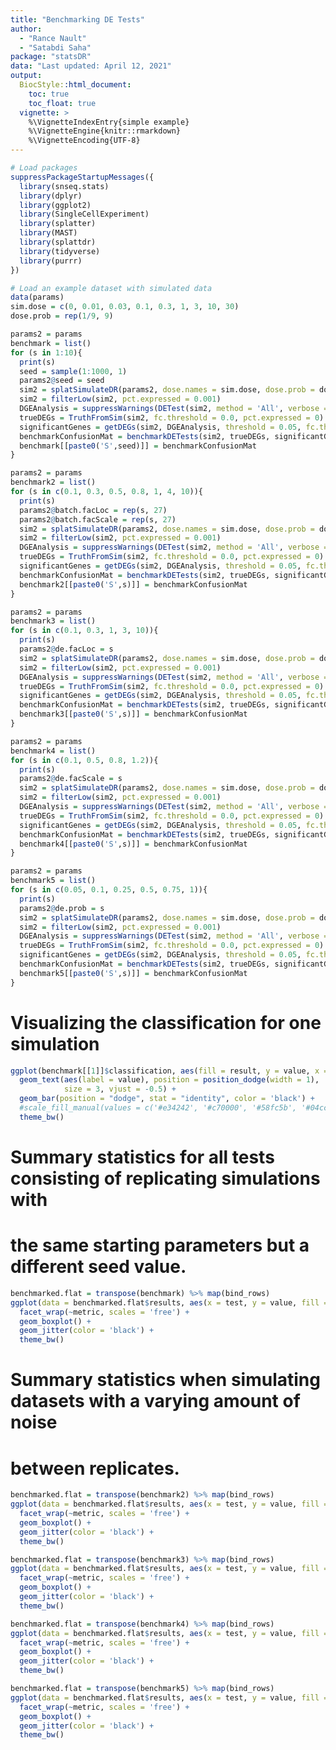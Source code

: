 ```yaml
---
title: "Benchmarking DE Tests"
author: 
  - "Rance Nault"
  - "Satabdi Saha"
package: "statsDR"
data: "Last updated: April 12, 2021"
output: 
  BiocStyle::html_document:
    toc: true
    toc_float: true
  vignette: >
    %\VignetteIndexEntry{simple example}
    %\VignetteEngine{knitr::rmarkdown}
    %\VignetteEncoding{UTF-8}
---
```


```r
# Load packages
suppressPackageStartupMessages({
  library(snseq.stats)
  library(dplyr)
  library(ggplot2)
  library(SingleCellExperiment)
  library(splatter)
  library(MAST)
  library(splattdr)
  library(tidyverse)
  library(purrr)
})

# Load an example dataset with simulated data
data(params)
sim.dose = c(0, 0.01, 0.03, 0.1, 0.3, 1, 3, 10, 30)
dose.prob = rep(1/9, 9)
```


```r
params2 = params
benchmark = list()
for (s in 1:10){
  print(s)
  seed = sample(1:1000, 1)
  params2@seed = seed
  sim2 = splatSimulateDR(params2, dose.names = sim.dose, dose.prob = dose.prob, verbose = FALSE)
  sim2 = filterLow(sim2, pct.expressed = 0.001)
  DGEAnalysis = suppressWarnings(DETest(sim2, method = 'All', verbose = TRUE))
  trueDEGs = TruthFromSim(sim2, fc.threshold = 0.0, pct.expressed = 0)  
  significantGenes = getDEGs(sim2, DGEAnalysis, threshold = 0.05, fc.threshold = 0.0, bayes.threshold = 1/3, pct.expressed = 0.05)
  benchmarkConfusionMat = benchmarkDETests(sim2, trueDEGs, significantGenes)
  benchmark[[paste0('S',seed)]] = benchmarkConfusionMat
}

params2 = params
benchmark2 = list()
for (s in c(0.1, 0.3, 0.5, 0.8, 1, 4, 10)){
  print(s)
  params2@batch.facLoc = rep(s, 27)
  params2@batch.facScale = rep(s, 27)
  sim2 = splatSimulateDR(params2, dose.names = sim.dose, dose.prob = dose.prob, verbose = FALSE)
  sim2 = filterLow(sim2, pct.expressed = 0.001)
  DGEAnalysis = suppressWarnings(DETest(sim2, method = 'All', verbose = TRUE))
  trueDEGs = TruthFromSim(sim2, fc.threshold = 0.0, pct.expressed = 0)  
  significantGenes = getDEGs(sim2, DGEAnalysis, threshold = 0.05, fc.threshold = 0.0, bayes.threshold = 1/3, pct.expressed = 0.05)
  benchmarkConfusionMat = benchmarkDETests(sim2, trueDEGs, significantGenes)
  benchmark2[[paste0('S',s)]] = benchmarkConfusionMat
}

params2 = params
benchmark3 = list()
for (s in c(0.1, 0.3, 1, 3, 10)){
  print(s)
  params2@de.facLoc = s
  sim2 = splatSimulateDR(params2, dose.names = sim.dose, dose.prob = dose.prob, verbose = FALSE)
  sim2 = filterLow(sim2, pct.expressed = 0.001)
  DGEAnalysis = suppressWarnings(DETest(sim2, method = 'All', verbose = TRUE))
  trueDEGs = TruthFromSim(sim2, fc.threshold = 0.0, pct.expressed = 0)  
  significantGenes = getDEGs(sim2, DGEAnalysis, threshold = 0.05, fc.threshold = 0.0, bayes.threshold = 1/3, pct.expressed = 0.05)
  benchmarkConfusionMat = benchmarkDETests(sim2, trueDEGs, significantGenes)
  benchmark3[[paste0('S',s)]] = benchmarkConfusionMat
}

params2 = params
benchmark4 = list()
for (s in c(0.1, 0.5, 0.8, 1.2)){
  print(s)
  params2@de.facScale = s
  sim2 = splatSimulateDR(params2, dose.names = sim.dose, dose.prob = dose.prob, verbose = FALSE)
  sim2 = filterLow(sim2, pct.expressed = 0.001)
  DGEAnalysis = suppressWarnings(DETest(sim2, method = 'All', verbose = TRUE))
  trueDEGs = TruthFromSim(sim2, fc.threshold = 0.0, pct.expressed = 0)  
  significantGenes = getDEGs(sim2, DGEAnalysis, threshold = 0.05, fc.threshold = 0.0, bayes.threshold = 1/3, pct.expressed = 0.05)
  benchmarkConfusionMat = benchmarkDETests(sim2, trueDEGs, significantGenes)
  benchmark4[[paste0('S',s)]] = benchmarkConfusionMat
}

params2 = params
benchmark5 = list()
for (s in c(0.05, 0.1, 0.25, 0.5, 0.75, 1)){
  print(s)
  params2@de.prob = s
  sim2 = splatSimulateDR(params2, dose.names = sim.dose, dose.prob = dose.prob, verbose = FALSE)
  sim2 = filterLow(sim2, pct.expressed = 0.001)
  DGEAnalysis = suppressWarnings(DETest(sim2, method = 'All', verbose = TRUE))
  trueDEGs = TruthFromSim(sim2, fc.threshold = 0.0, pct.expressed = 0)  
  significantGenes = getDEGs(sim2, DGEAnalysis, threshold = 0.05, fc.threshold = 0.0, bayes.threshold = 1/3, pct.expressed = 0.05)
  benchmarkConfusionMat = benchmarkDETests(sim2, trueDEGs, significantGenes)
  benchmark5[[paste0('S',s)]] = benchmarkConfusionMat
}
```

# Visualizing the classification for one simulation
```r
ggplot(benchmark[[1]]$classification, aes(fill = result, y = value, x = tname)) +
  geom_text(aes(label = value), position = position_dodge(width = 1),
            size = 3, vjust = -0.5) +
  geom_bar(position = "dodge", stat = "identity", color = 'black') + 
  #scale_fill_manual(values = c('#e34242', '#c70000', '#58fc5b', '#04cc08')) +
  theme_bw()
```

# Summary statistics for all tests consisting of replicating simulations with 
# the same starting parameters but a different seed value. 
```r
benchmarked.flat = transpose(benchmark) %>% map(bind_rows)
ggplot(data = benchmarked.flat$results, aes(x = test, y = value, fill = test)) +
  facet_wrap(~metric, scales = 'free') +
  geom_boxplot() + 
  geom_jitter(color = 'black') +
  theme_bw()
```

# Summary statistics when simulating datasets with a varying amount of noise
# between replicates. 
```r
benchmarked.flat = transpose(benchmark2) %>% map(bind_rows)
ggplot(data = benchmarked.flat$results, aes(x = test, y = value, fill = test)) +
  facet_wrap(~metric, scales = 'free') +
  geom_boxplot() + 
  geom_jitter(color = 'black') +
  theme_bw()
```

```r
benchmarked.flat = transpose(benchmark3) %>% map(bind_rows)
ggplot(data = benchmarked.flat$results, aes(x = test, y = value, fill = test)) +
  facet_wrap(~metric, scales = 'free') +
  geom_boxplot() + 
  geom_jitter(color = 'black') +
  theme_bw()
```


```r
benchmarked.flat = transpose(benchmark4) %>% map(bind_rows)
ggplot(data = benchmarked.flat$results, aes(x = test, y = value, fill = test)) +
  facet_wrap(~metric, scales = 'free') +
  geom_boxplot() + 
  geom_jitter(color = 'black') +
  theme_bw()
```


```r
benchmarked.flat = transpose(benchmark5) %>% map(bind_rows)
ggplot(data = benchmarked.flat$results, aes(x = test, y = value, fill = test)) +
  facet_wrap(~metric, scales = 'free') +
  geom_boxplot() + 
  geom_jitter(color = 'black') +
  theme_bw()
```